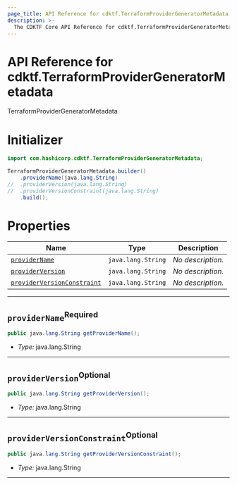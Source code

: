 ```yaml
---
page_title: API Reference for cdktf.TerraformProviderGeneratorMetadata
description: >-
  The CDKTF Core API Reference for cdktf.TerraformProviderGeneratorMetadata.
---
```


<!-- This file is generated through yarn generate-docs -->

# API Reference for cdktf.TerraformProviderGeneratorMetadata

   TerraformProviderGeneratorMetadata <a name="TerraformProviderGeneratorMetadata" id="cdktf.TerraformProviderGeneratorMetadata"></a>
  
  # Initializer <a name="Initializer" id="cdktf.TerraformProviderGeneratorMetadata.Initializer"></a>
  
  ```java
  import com.hashicorp.cdktf.TerraformProviderGeneratorMetadata;
  
  TerraformProviderGeneratorMetadata.builder()
      .providerName(java.lang.String)
  //  .providerVersion(java.lang.String)
  //  .providerVersionConstraint(java.lang.String)
      .build();
  ```
  
  # Properties <a name="Properties" id="Properties"></a>
  
  | **Name** | **Type** | **Description** |
  | --- | --- | --- |
  | <code><a href="#cdktf.TerraformProviderGeneratorMetadata.property.providerName">providerName</a></code> | <code>java.lang.String</code> | *No description.* |
  | <code><a href="#cdktf.TerraformProviderGeneratorMetadata.property.providerVersion">providerVersion</a></code> | <code>java.lang.String</code> | *No description.* |
  | <code><a href="#cdktf.TerraformProviderGeneratorMetadata.property.providerVersionConstraint">providerVersionConstraint</a></code> | <code>java.lang.String</code> | *No description.* |
  
  ---
  
  ## `providerName`<sup>Required</sup> <a name="providerName" id="cdktf.TerraformProviderGeneratorMetadata.property.providerName"></a>
  
  ```java
  public java.lang.String getProviderName();
  ```
  
  - *Type:* java.lang.String
  
  ---
  
  ## `providerVersion`<sup>Optional</sup> <a name="providerVersion" id="cdktf.TerraformProviderGeneratorMetadata.property.providerVersion"></a>
  
  ```java
  public java.lang.String getProviderVersion();
  ```
  
  - *Type:* java.lang.String
  
  ---
  
  ## `providerVersionConstraint`<sup>Optional</sup> <a name="providerVersionConstraint" id="cdktf.TerraformProviderGeneratorMetadata.property.providerVersionConstraint"></a>
  
  ```java
  public java.lang.String getProviderVersionConstraint();
  ```
  
  - *Type:* java.lang.String
  
  ---
  
